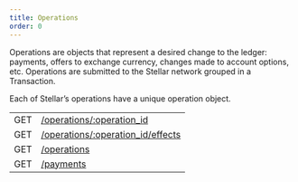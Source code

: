 ```yaml
---
title: Operations
order: 0
---
```



Operations are objects that represent a desired change to the ledger: payments, offers to exchange currency, changes made to account options, etc. Operations are submitted to the Stellar network grouped in a Transaction.

Each of Stellar’s operations have a unique operation object.

<EndpointsTable title="Endpoints">

|     |                                                    |
| --- | -------------------------------------------------- |
| GET | [/operations/:operation_id](../retrieve-an-operation.api.mdx)          |
| GET | [/operations/:operation_id/effects](../retrieve-an-operations-effects.api.mdx) |
| GET | [/operations](../list-all-operations.api.mdx)                          |
| GET | [/payments](../list-all-payments.api.mdx)                   |

</EndpointsTable>
